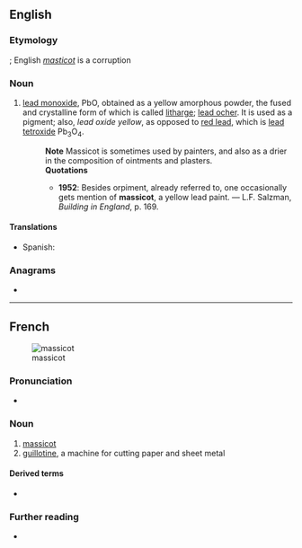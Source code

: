 ==English==

===Etymology===
{{bor|en|fr|massicot}}; English ''[[masticot]]'' is a corruption

===Noun===
{{en-noun|~}}

# {{lb|en|chemistry}} [[lead monoxide]], PbO, obtained as a yellow amorphous powder, the fused and crystalline form of which is called [[litharge]]; [[lead ocher]]. It is used as a pigment; also, ''lead oxide yellow'', as opposed to [[red lead]], which is [[lead tetroxide]] Pb<sub>3</sub>O<sub>4</sub>.
#: '''Note''' Massicot is sometimes used by painters, and also as a drier in the composition of ointments and plasters.
#: '''Quotations'''
#:* '''1952''': Besides orpiment, already referred to, one occasionally gets mention of '''massicot''', a yellow lead paint. &mdash; L.F. Salzman, ''Building in England'', p. 169.

====Translations====
{{trans-top|lead monoxide}}
* Spanish: {{t|es|masicote}}
{{trans-mid}}
{{trans-bottom}}

===Anagrams===
* {{anagrams|en|acosmist|somatics}}

----

==French==
{{wikipedia|lang=fr}}
[[Image:Taglierina.jpg|thumb|massicot]]

===Pronunciation===
* {{fr-IPA}}

===Noun===
{{fr-noun|m}}

# [[massicot#English|massicot]]
# [[guillotine]], a machine for cutting paper and sheet metal

====Derived terms====
* {{l|fr|massicotier}}

===Further reading===
* {{R:TLFi}}